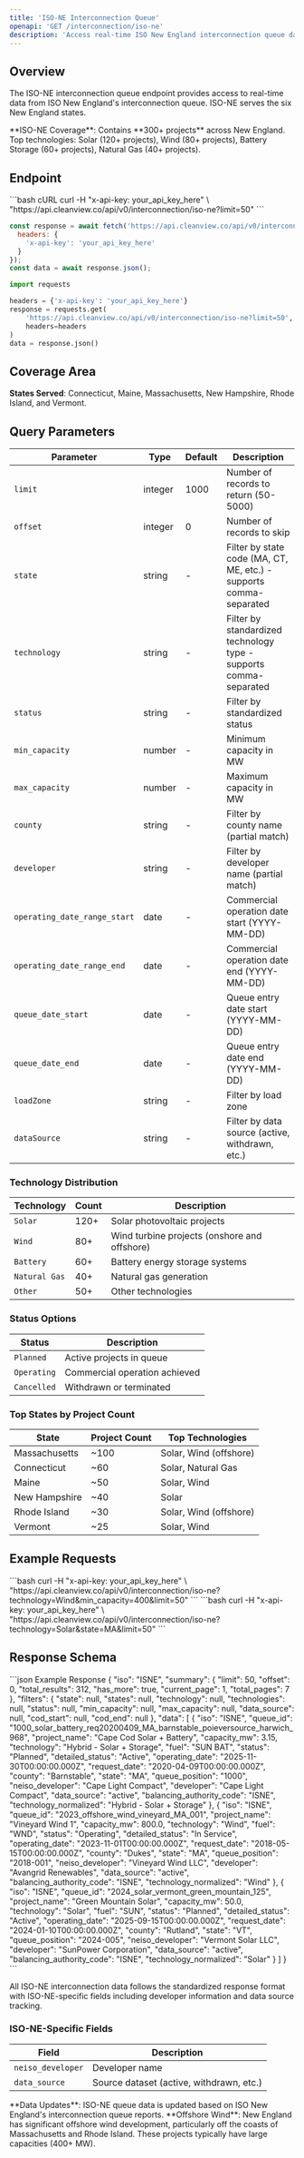 ```yaml
---
title: 'ISO-NE Interconnection Queue'
openapi: 'GET /interconnection/iso-ne'
description: 'Access real-time ISO New England interconnection queue data for all power projects'
---
```


## Overview

The ISO-NE interconnection queue endpoint provides access to real-time data from ISO New England's interconnection queue. ISO-NE serves the six New England states.

<Note>
**ISO-NE Coverage**: Contains **300+ projects** across New England. Top technologies: Solar (120+ projects), Wind (80+ projects), Battery Storage (60+ projects), Natural Gas (40+ projects).
</Note>

## Endpoint

<CodeGroup>
```bash cURL
curl -H "x-api-key: your_api_key_here" \
  "https://api.cleanview.co/api/v0/interconnection/iso-ne?limit=50"
```

```javascript JavaScript
const response = await fetch('https://api.cleanview.co/api/v0/interconnection/iso-ne?limit=50', {
  headers: {
    'x-api-key': 'your_api_key_here'
  }
});
const data = await response.json();
```

```python Python
import requests

headers = {'x-api-key': 'your_api_key_here'}
response = requests.get(
    'https://api.cleanview.co/api/v0/interconnection/iso-ne?limit=50',
    headers=headers
)
data = response.json()
```
</CodeGroup>

## Coverage Area

**States Served**: Connecticut, Maine, Massachusetts, New Hampshire, Rhode Island, and Vermont.

## Query Parameters

| Parameter | Type | Default | Description |
|-----------|------|---------|-------------|
| `limit` | integer | 1000 | Number of records to return (50-5000) |
| `offset` | integer | 0 | Number of records to skip |
| `state` | string | - | Filter by state code (MA, CT, ME, etc.) - supports comma-separated |
| `technology` | string | - | Filter by standardized technology type - supports comma-separated |
| `status` | string | - | Filter by standardized status |
| `min_capacity` | number | - | Minimum capacity in MW |
| `max_capacity` | number | - | Maximum capacity in MW |
| `county` | string | - | Filter by county name (partial match) |
| `developer` | string | - | Filter by developer name (partial match) |
| `operating_date_range_start` | date | - | Commercial operation date start (YYYY-MM-DD) |
| `operating_date_range_end` | date | - | Commercial operation date end (YYYY-MM-DD) |
| `queue_date_start` | date | - | Queue entry date start (YYYY-MM-DD) |
| `queue_date_end` | date | - | Queue entry date end (YYYY-MM-DD) |
| `loadZone` | string | - | Filter by load zone |
| `dataSource` | string | - | Filter by data source (active, withdrawn, etc.) |

### Technology Distribution

| Technology | Count | Description |
|------------|-------|-------------|
| `Solar` | 120+ | Solar photovoltaic projects |
| `Wind` | 80+ | Wind turbine projects (onshore and offshore) |
| `Battery` | 60+ | Battery energy storage systems |
| `Natural Gas` | 40+ | Natural gas generation |
| `Other` | 50+ | Other technologies |

### Status Options

| Status | Description |
|--------|-------------|
| `Planned` | Active projects in queue |
| `Operating` | Commercial operation achieved |
| `Cancelled` | Withdrawn or terminated |

### Top States by Project Count

| State | Project Count | Top Technologies |
|-------|---------------|------------------|
| Massachusetts | ~100 | Solar, Wind (offshore) |
| Connecticut | ~60 | Solar, Natural Gas |
| Maine | ~50 | Solar, Wind |
| New Hampshire | ~40 | Solar |
| Rhode Island | ~30 | Solar, Wind (offshore) |
| Vermont | ~25 | Solar, Wind |

## Example Requests

<AccordionGroup>
  <Accordion title="Get Offshore Wind Projects">
    ```bash
    curl -H "x-api-key: your_api_key_here" \
      "https://api.cleanview.co/api/v0/interconnection/iso-ne?technology=Wind&min_capacity=400&limit=50"
    ```
  </Accordion>
  
  <Accordion title="Get Solar Projects in Massachusetts">
    ```bash
    curl -H "x-api-key: your_api_key_here" \
      "https://api.cleanview.co/api/v0/interconnection/iso-ne?technology=Solar&state=MA&limit=50"
    ```
  </Accordion>
</AccordionGroup>

## Response Schema

<ResponseExample>
```json Example Response
{
  "iso": "ISNE",
  "summary": {
    "limit": 50,
    "offset": 0,
    "total_results": 312,
    "has_more": true,
    "current_page": 1,
    "total_pages": 7
  },
  "filters": {
    "state": null,
    "states": null,
    "technology": null,
    "technologies": null,
    "status": null,
    "min_capacity": null,
    "max_capacity": null,
    "data_source": null,
    "cod_start": null,
    "cod_end": null
  },
  "data": [
    {
      "iso": "ISNE",
      "queue_id": "1000_solar_battery_req20200409_MA_barnstable_poieversource_harwich_968",
      "project_name": "Cape Cod Solar + Battery",
      "capacity_mw": 3.15,
      "technology": "Hybrid - Solar + Storage",
      "fuel": "SUN BAT",
      "status": "Planned",
      "detailed_status": "Active",
      "operating_date": "2025-11-30T00:00:00.000Z",
      "request_date": "2020-04-09T00:00:00.000Z",
      "county": "Barnstable",
      "state": "MA",
      "queue_position": "1000",
      "neiso_developer": "Cape Light Compact",
      "developer": "Cape Light Compact",
      "data_source": "active",
      "balancing_authority_code": "ISNE",
      "technology_normalized": "Hybrid - Solar + Storage"
    },
    {
      "iso": "ISNE",
      "queue_id": "2023_offshore_wind_vineyard_MA_001",
      "project_name": "Vineyard Wind 1",
      "capacity_mw": 800.0,
      "technology": "Wind",
      "fuel": "WND",
      "status": "Operating",
      "detailed_status": "In Service",
      "operating_date": "2023-11-01T00:00:00.000Z",
      "request_date": "2018-05-15T00:00:00.000Z",
      "county": "Dukes",
      "state": "MA",
      "queue_position": "2018-001",
      "neiso_developer": "Vineyard Wind LLC",
      "developer": "Avangrid Renewables",
      "data_source": "active",
      "balancing_authority_code": "ISNE",
      "technology_normalized": "Wind"
    },
    {
      "iso": "ISNE",
      "queue_id": "2024_solar_vermont_green_mountain_125",
      "project_name": "Green Mountain Solar",
      "capacity_mw": 50.0,
      "technology": "Solar",
      "fuel": "SUN",
      "status": "Planned",
      "detailed_status": "Active",
      "operating_date": "2025-09-15T00:00:00.000Z",
      "request_date": "2024-01-10T00:00:00.000Z",
      "county": "Rutland",
      "state": "VT",
      "queue_position": "2024-005",
      "neiso_developer": "Vermont Solar LLC",
      "developer": "SunPower Corporation",
      "data_source": "active",
      "balancing_authority_code": "ISNE",
      "technology_normalized": "Solar"
    }
  ]
}
```
</ResponseExample>

All ISO-NE interconnection data follows the standardized response format with ISO-NE-specific fields including developer information and data source tracking.

### ISO-NE-Specific Fields

| Field | Description |
|-------|-------------|
| `neiso_developer` | Developer name |
| `data_source` | Source dataset (active, withdrawn, etc.) |

<Note>
**Data Updates**: ISO-NE queue data is updated based on ISO New England's interconnection queue reports.
</Note>

<Info>
**Offshore Wind**: New England has significant offshore wind development, particularly off the coasts of Massachusetts and Rhode Island. These projects typically have large capacities (400+ MW).
</Info>